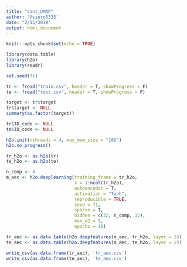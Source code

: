```yaml
---
title: "sant_UMAP"
author: '@siero5335'
date: "2/15/2019"
output: html_document
---
```


```r
knitr::opts_chunk$set(echo = TRUE)
```

```r
library(data.table)
library(h2o)
library(readr)

set.seed(71)
```

```r
tr <- fread("train.csv", header = T, showProgress = F)
te <- fread("test.csv", header = T, showProgress = F)
```

```r
target <- tr$target
tr$target <- NULL
summary(as.factor(target))
```

```r
tr$ID_code <- NULL
te$ID_code <- NULL
```

```r
h2o.init(nthreads = 4, max_mem_size = "16G")
h2o.no_progress()

tr_h2o <- as.h2o(tr)
te_h2o <- as.h2o(te)
```


```r
n_comp <- 4
m_aec <- h2o.deeplearning(training_frame = tr_h2o,
                          x = 1:ncol(tr_h2o),
                          autoencoder = T,
                          activation = "Tanh",
                          reproducible = TRUE,
                          seed = 71,
                          sparse = T,
                          hidden = c(32, n_comp, 32),
                          max_w2 = 5,
                          epochs = 10)

tr_aec <- as.data.table(h2o.deepfeatures(m_aec, tr_h2o, layer = 2))
te_aec <- as.data.table(h2o.deepfeatures(m_aec, te_h2o, layer = 2))
```

```r
write_csv(as.data.frame(tr_aec), 'tr_aec.csv')
write_csv(as.data.frame(te_aec), 'te_aec.csv')
```